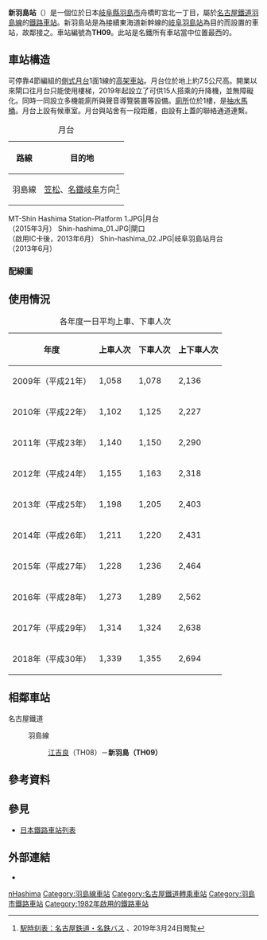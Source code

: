 {{日本車站資訊
|公司色     = #f33
|文字色     = 
|站名       = 新羽島
|圖片       = MT-Shin Hashima Station-Building 2020 3.jpg
|圖片說明   = 岐阜羽島站站前的新羽島站站舍
|日文原名   = 新羽島
|平假名     = しんはしま
|羅馬拼音   = SHIN HASHIMA
|電報略號   =
|所在地     = {{JPN}}[[岐阜縣|岐阜縣]][[羽島市|羽島市]]舟橋町宮北一丁目1番地1
|座標       = {{coord|35|18|56|N|136|41|11.7|E|region:JP_type:railwaystation|display=inline,title}}
|車站構造   = [[高架車站|高架車站]]
|月台配置   = 側式 1面1線
|啟用年月日 = 1982年（[[昭和|昭和]]57年）12月11日
|廢站年月日 = 
|乘客人數   = 
|上下車人次 = 2,694
|統計年度   = 2018年
|轉車       = [[東海道新幹線|東海道新幹線]]（[[岐阜羽島站|岐阜羽島站]]）
|備註       = 
|adjacent = {{Adjacent stations|system=名古屋鐵道|line=TH羽島線|left=江吉良|note-left=TH08<br />1.3km|note-mid={{名鐵車站編號|TH|09}}<br />距離[[江吉良站|江吉良]]1.3km<br />距離[[笠松站|笠松]]11.6km}}
}}
'''新羽島站'''（{{jpn|j=新羽島駅|hg=しんはしまえき|rm=Shin-Hashima eki|f=y}}）是一個位於日本[[岐阜縣|岐阜縣]][[羽島市|羽島市]]舟橋町宮北一丁目，屬於[[名古屋鐵道|名古屋鐵道]][[羽島線|羽島線]]的[[鐵路車站|鐵路車站]]。新羽島站是為接續東海道新幹線的[[岐阜羽島站|岐阜羽島站]]為目的而設置的車站，故鄰接之。車站編號為'''TH09'''。此站是名鐵所有車站當中位置最西的。

== 車站構造 ==
可停靠4節編組的[[側式月台|側式月台]]1面1線的[[高架車站|高架車站]]。月台位於地上約7.5公尺高。開業以來閘口往月台只能使用樓梯，2019年起設立了可供15人搭乘的升降機，並無障礙化。同時一同設立多機能廁所與聲音導覽裝置等設備。[[廁所|廁所]]位於1樓，是[[抽水馬桶|抽水馬桶]]。月台上設有候車室。月台與站舍有一段距離，由設有上蓋的聯絡通道連繫。

{| class="wikitable"
|+ 月台
|-
!路線!!目的地
|-
|{{名鐵車站編號|TH}} 羽島線
|[[笠松站|笠松]]、[[名鐵岐阜站|名鐵岐阜]]方向<ref name=方面>[http://trainbus.meitetsu.co.jp/pc/T2?sf=%E6%96%B0%E7%BE%BD%E5%B3%B6&rsf=4762-%E6%96%B0%E7%BE%BD%E5%B3%B6 駅時刻表：名古屋鉄道・名鉄バス] {{Wayback|url=http://trainbus.meitetsu.co.jp/pc/T2?sf=%E6%96%B0%E7%BE%BD%E5%B3%B6&rsf=4762-%E6%96%B0%E7%BE%BD%E5%B3%B6 |date=20210518025306 }}、2019年3月24日閲覧</ref>
|}
<gallery widths="170px">
MT-Shin Hashima Station-Platform 1.JPG|月台<br />（2015年3月）
Shin-hashima_01.JPG|閘口<br />（啟用IC卡後，2013年6月）
Shin-hashima_02.JPG|岐阜羽島站月台<br />（2013年6月）
</gallery>
=== 配線圖 ===
{{車站配線圖|type=0S11
|title=新羽島站 構內配線略圖
|width=170px
|left=
|right=笠松、<br />岐阜方向
|source=<ref>[[電気車研究会|電気車研究会]]、『[[鉄道ピクトリアル|鉄道ピクトリアル]]』通巻第816号 2009年3月 臨時増刊号 「特集 - 名古屋鉄道」、巻末折込「名古屋鉄道 配線略図」</ref>
|note=}}

== 使用情況 ==

{| class="wikitable" style="text-align:right;"
|+各年度一日平均上車、下車人次
!年度!!上車人次!!下車人次!!上下車人次
|-
|2009年（平成21年）
| 1,058 || 1,078 || 2,136
|-
|2010年（平成22年）
| 1,102 || 1,125 || 2,227
|-
|2011年（平成23年）
| 1,140 || 1,150 || 2,290
|-
|2012年（平成24年）
| 1,155 || 1,163 || 2,318
|-
|2013年（平成25年）
| 1,198 || 1,205 || 2,403
|-
|2014年（平成26年）
| 1,211 || 1,220 || 2,431
|-
|2015年（平成27年）
| 1,228 || 1,236 || 2,464
|-
|2016年（平成28年）
| 1,273 || 1,289 || 2,562
|-
|2017年（平成29年）
| 1,314 || 1,324 || 2,638
|-
|2018年（平成30年）
| 1,339 || 1,355 || 2,694
|}

== 相鄰車站 ==
; 名古屋鐵道
: {{名鐵車站編號|TH}} 羽島線
:: [[江吉良站|江吉良]]（TH08）－'''新羽島（TH09）'''

== 參考資料 ==
{{reflist}}

== 參見 ==
{{Commonscat|Shin-Hashima Station}}
* [[日本鐵路車站列表|日本鐵路車站列表]]

== 外部連結 ==
* {{外部連結/名古屋鐵道車站|15|2811|新羽島}}

{{竹鼻線·羽島線}}
{{DEFAULTSORT:Shin-Hashima}}
[[Category:日本鐵路車站_Shi|nHashima]]
[[Category:羽島線車站|Category:羽島線車站]]
[[Category:名古屋鐵道轉乘車站|Category:名古屋鐵道轉乘車站]]
[[Category:羽島市鐵路車站|Category:羽島市鐵路車站]]
[[Category:1982年啟用的鐵路車站|Category:1982年啟用的鐵路車站]]